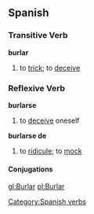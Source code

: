 == Spanish == 
=== Transitive Verb === 
'''burlar'''
# to [[trick]]; to [[deceive]]

=== Reflexive Verb ===
'''burlarse'''
# to [[deceive]] oneself
'''burlarse de'''
# to [[ridicule]]; to [[mock]]

[[Category:Spanish verbs]] 
==== Conjugations ====
{{template:Es:-ar|burl}}

[[gl:Burlar]]
[[pl:Burlar]]